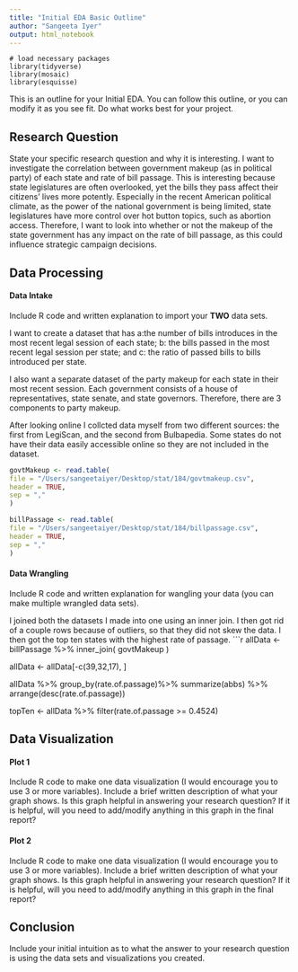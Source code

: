 ```yaml
---
title: "Initial EDA Basic Outline"
author: "Sangeeta Iyer"
output: html_notebook
---
```

```
# load necessary packages
library(tidyverse)
library(mosaic)
library(esquisse)
```
This is an outline for your Initial EDA. You can follow this outline, or you can modify it as you see fit. Do what works best for your project. 

## Research Question 

State your specific research question and why it is interesting. 
I want to investigate the correlation between government makeup (as in political party) of each state and rate of bill passage. This is interesting because state legislatures are often overlooked, yet the bills they pass affect their citizens' lives more potently. Especially in the recent American political climate, as the power of the national government is being limited, state legislatures have more control over hot button topics, such as abortion access. Therefore, I want to look into whether or not the makeup of the state government has any impact on the rate of bill passage, as this could influence strategic campaign decisions.



## Data Processing 

#### Data Intake 

Include R code and written explanation to import your **TWO** data sets.

I want to create a dataset that has a:the number of bills introduces in the most recent legal session of each state; b: the bills passed in the most recent legal session per state; and c: the ratio of passed bills to bills introduced per state.

I also want a separate dataset of the party makeup for each state in their most recent session. Each government consists of a house of representatives, state senate, and state governors. Therefore, there are 3 components to party makeup.

After looking online I collcted data myself from two different sources: the first from LegiScan, and the second from Bulbapedia. Some states do not have their data easily accessible online so they are not included in the dataset.

```r
govtMakeup <- read.table(
file = "/Users/sangeetaiyer/Desktop/stat/184/govtmakeup.csv",
header = TRUE,
sep = ","
)

billPassage <- read.table(
file = "/Users/sangeetaiyer/Desktop/stat/184/billpassage.csv",
header = TRUE,
sep = ","
)
```

#### Data Wrangling 

Include R code and written explanation for wangling your data (you can make multiple wrangled data sets). 

I joined both the datasets I made into one using an inner join. I then got rid of a couple rows because of outliers, so that they did not skew the data. I then got the top ten states with the highest rate of passage.
```r
allData <-
  billPassage %>%
  inner_join( govtMakeup )

allData <- allData[-c(39,32,17), ]

allData %>%
  group_by(rate.of.passage)%>%
  summarize(abbs) %>%
  arrange(desc(rate.of.passage))

topTen <- allData %>%
  filter(rate.of.passage >= 0.4524)


## Data Visualization

#### Plot 1

Include R code to make one data visualization (I would encourage you to use 3 or more variables). Include a brief written description of what your graph shows. Is this graph helpful in answering your research question? If it is helpful, will you need to add/modify anything in this graph in the final report? 

#### Plot 2

Include R code to make one data visualization (I would encourage you to use 3 or more variables). Include a brief written description of what your graph shows. Is this graph helpful in answering your research question? If it is helpful, will you need to add/modify anything in this graph in the final report? 


## Conclusion

Include your initial intuition as to what the answer to your research question is using the data sets and visualizations you created. 
